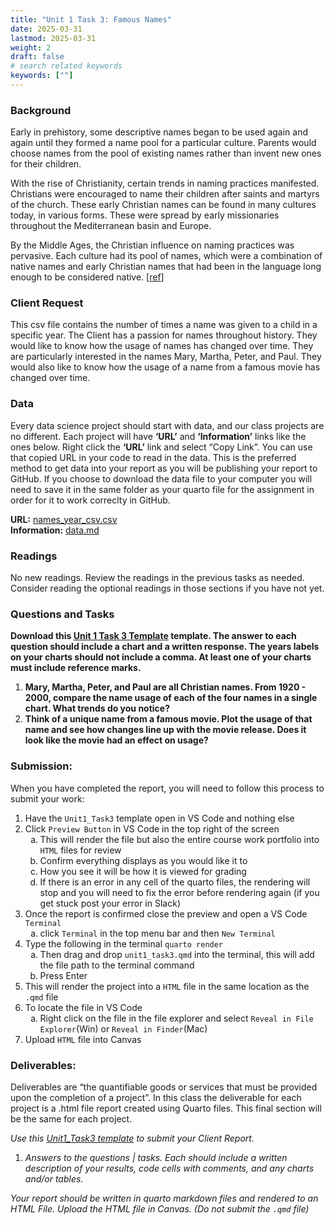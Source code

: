 ```yaml
---
title: "Unit 1 Task 3: Famous Names"
date: 2025-03-31
lastmod: 2025-03-31
weight: 2
draft: false
# search related keywords
keywords: [""]
---
```


### Background

Early in prehistory, some descriptive names began to be used again and again until they formed a name pool for a particular culture. Parents would choose names from the pool of existing names rather than invent new ones for their children. 

With the rise of Christianity, certain trends in naming practices manifested. Christians were encouraged to name their children after saints and martyrs of the church. These early Christian names can be found in many cultures today, in various forms. These were spread by early missionaries throughout the Mediterranean basin and Europe.  

By the Middle Ages, the Christian influence on naming practices was pervasive. Each culture had its pool of names, which were a combination of native names and early Christian names that had been in the language long enough to be considered native. [[ref](https://heraldry.sca.org/names/namehist.html)]


### Client Request

This csv file contains the number of times a name was given to a child in a specific year. The Client has a passion for names throughout history. They would like to know how the usage of names has changed over time. They are particularly interested in the names Mary, Martha, Peter, and Paul. They would also like to know how the usage of a name from a famous movie has changed over time.


### Data

Every data science project should start with data, and our class projects are no different. Each project will have __'URL'__ and __'Information'__ links like the ones below. Right click the __'URL'__ link and select "Copy Link". You can use that copied URL in your code to read in the data. This is the preferred method to get data into your report as you will be publishing your report to GitHub. If you choose to download the data file to your computer you will need to save it in the same folder as your quarto file for the assignment in order for it to work correclty in GitHub. 


__URL:__ [names_year_csv.csv](https://posit.byui.edu/content/0d43d66f-d3b7-4c43-8c36-52e3ed69e7f1/names_year_csv.csv)   
__Information:__ [data.md](https://github.com/byuidatascience/data4names/blob/master/data.md)


### Readings

No new readings. Review the readings in the previous tasks as needed. Consider reading the optional readings in those sections if you have not yet.



### Questions and Tasks

__Download this [Unit 1 Task 3 Template](../Templates/unit1_task3_template.qmd) template. The answer to each question should include a chart **and** a written response. The years labels on your charts should not include a comma. At least **one** of your charts must include reference marks.__    

1. __Mary, Martha, Peter, and Paul are all Christian names. From 1920 - 2000, compare the name usage of each of the four names in a single chart. What trends do you notice?__  
1. __Think of a unique name from a famous movie. Plot the usage of that name and see how changes line up with the movie release. Does it look like the movie had an effect on usage?__  

### Submission:

::: {.callout-note collapse="false"}
When you have completed the report, you will need to follow this process to submit your work:

1. Have the `Unit1_Task3` template open in VS Code and nothing else
1. Click `Preview Button` in VS Code in the top right of the screen
    a. This will render the file but also the entire course work portfolio into `HTML` files for review
    b. Confirm everything displays as you would like it to
    c. How you see it will be how it is viewed for grading
    d. If there is an error in any cell of the quarto files, the rendering will stop and you will need to fix the error before rendering again (if you get stuck post your error in Slack)
1. Once the report is confirmed close the preview and open a VS Code `Terminal`
    a. click `Terminal` in the top menu bar and then `New Terminal`
1. Type the following in the terminal `quarto render `
    a. Then drag and drop `unit1_task3.qmd` into the terminal, this will add the file path to the terminal command
    a. Press Enter
1. This will render the project into a `HTML` file in the same location as the `.qmd` file
1. To locate the file in VS Code
    a. Right click on the file in the file explorer and select `Reveal in File Explorer`(Win) or `Reveal in Finder`(Mac)
1. Upload `HTML` file into Canvas
:::


### Deliverables:

::: {.callout-note collapse="true"}
Deliverables are “the quantifiable goods or services that must be provided upon the completion of a project”. In this class the deliverable for each project is a .html file report created using Quarto files. This final section will be the same for each project. 
:::

_Use this [Unit1_Task3 template](../Templates/unit1_task3_template.qmd) to submit your Client Report._
 
1. _Answers to the questions | tasks. Each should include a written description of your results, code cells with comments, and any charts and/or tables._  

::: {.callout-note collapse="false"}
_Your report should be written in quarto markdown files and rendered to an HTML File. Upload the HTML file in Canvas. (Do not submit the `.qmd` file)_  
:::
